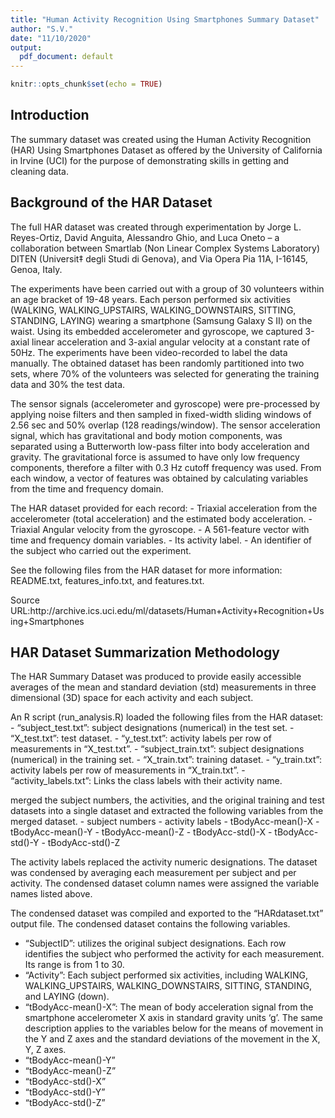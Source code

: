 ```yaml
---
title: "Human Activity Recognition Using Smartphones Summary Dataset"
author: "S.V."
date: "11/10/2020"
output:
  pdf_document: default
---
```


```r
knitr::opts_chunk$set(echo = TRUE)
```

## Introduction

The summary dataset was created using the Human Activity Recognition (HAR) Using Smartphones Dataset as offered by the University of California in Irvine (UCI) for the purpose of demonstrating skills in getting and cleaning data. 

## Background of the HAR Dataset

The full HAR dataset was created through experimentation by Jorge L. Reyes-Ortiz, David Anguita, Alessandro Ghio, and Luca Oneto -- a collaboration between Smartlab (Non Linear Complex Systems Laboratory)
DITEN (Universit‡ degli Studi di Genova), and Via Opera Pia 11A, I-16145, Genoa, Italy. 

The experiments have been carried out with a group of 30 volunteers within an age bracket of 19-48 years. Each person performed six activities (WALKING, WALKING_UPSTAIRS, WALKING_DOWNSTAIRS, SITTING, STANDING, LAYING) wearing a smartphone (Samsung Galaxy S II) on the waist. Using its embedded accelerometer and gyroscope, we captured 3-axial linear acceleration and 3-axial angular velocity at a constant rate of 50Hz. The experiments have been video-recorded to label the data manually. The obtained dataset has been randomly partitioned into two sets, where 70% of the volunteers was selected for generating the training data and 30% the test data. 

The sensor signals (accelerometer and gyroscope) were pre-processed by applying noise filters and then sampled in fixed-width sliding windows of 2.56 sec and 50% overlap (128 readings/window). The sensor acceleration signal, which has gravitational and body motion components, was separated using a Butterworth low-pass filter into body acceleration and gravity. The gravitational force is assumed to have only low frequency components, therefore a filter with 0.3 Hz cutoff frequency was used. From each window, a vector of features was obtained by calculating variables from the time and frequency domain. 

The HAR dataset provided for each record:
- Triaxial acceleration from the accelerometer (total acceleration) and the estimated body acceleration.
- Triaxial Angular velocity from the gyroscope. 
- A 561-feature vector with time and frequency domain variables. 
- Its activity label. 
- An identifier of the subject who carried out the experiment.

See the following files from the HAR dataset for more information: README.txt, features_info.txt, and features.txt. 

Source URL:http://archive.ics.uci.edu/ml/datasets/Human+Activity+Recognition+Using+Smartphones


## HAR Dataset Summarization Methodology

The HAR Summary Dataset was produced to provide easily accessible averages of the mean and standard deviation (std) measurements in three dimensional (3D) space for  each activity and each subject.  

An R script (run_analysis.R) loaded the following files from the HAR dataset:
- "subject_test.txt": subject designations (numerical) in the test set. 
- "X_test.txt": test dataset.
- "y_test.txt": activity labels per row of measurements in "X_test.txt".
- "subject_train.txt": subject designations (numerical) in the training set.
- "X_train.txt": training dataset.
- "y_train.txt": activity labels per row of measurements in "X_train.txt".
- "activity_labels.txt": Links the class labels with their activity name.

merged the subject numbers, the activities, and the original training and test datasets into a single dataset and extracted the following variables from the merged dataset.
- subject numbers
- activity labels
- tBodyAcc-mean()-X
- tBodyAcc-mean()-Y
- tBodyAcc-mean()-Z
- tBodyAcc-std()-X
- tBodyAcc-std()-Y
- tBodyAcc-std()-Z

The activity labels replaced the activity numeric designations. The dataset was condensed by averaging each measurement per subject and per activity. The condensed dataset column names were assigned the variable names listed above. 

The condensed dataset was compiled and exported to the "HARdataset.txt" output file. The condensed dataset contains the following variables.

- "SubjectID": utilizes the original subject designations. Each row identifies the subject who performed the activity for each measurement. Its range is from 1 to 30.
- "Activity": Each subject performed six activities, including WALKING, WALKING_UPSTAIRS, WALKING_DOWNSTAIRS, SITTING, STANDING, and LAYING (down).
- "tBodyAcc-mean()-X": The mean of body acceleration signal from the smartphone accelerometer X axis in standard gravity units 'g'. The same description applies to the variables below for the means of movement in the Y and Z axes and the standard deviations of the movement in the X, Y, Z axes.
- "tBodyAcc-mean()-Y" 
- "tBodyAcc-mean()-Z"
- "tBodyAcc-std()-X"
- "tBodyAcc-std()-Y"
- "tBodyAcc-std()-Z"